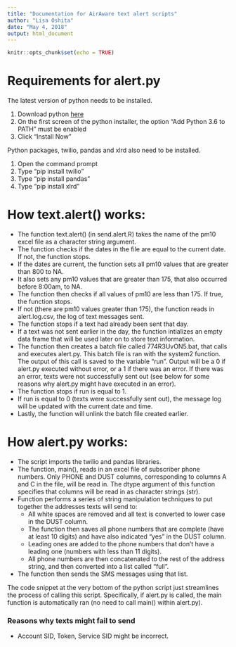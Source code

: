 ```yaml
---
title: "Documentation for AirAware text alert scripts"
author: "Lisa Oshita"
date: "May 4, 2018"
output: html_document
---
```


```r
knitr::opts_chunk$set(echo = TRUE)
```

# Requirements for alert.py

The latest version of python needs to be installed.

1. Download python [here](https://www.python.org/downloads/)
2. On the first screen of the python installer, the option "Add Python 3.6 to PATH" must be enabled
3. Click "Install Now"

Python packages, twilio, pandas and xlrd also need to be installed.

1. Open the command prompt
2. Type "pip install twilio"
3. Type "pip install pandas"
4. Type "pip install xlrd"


# How text.alert() works:

* The function text.alert() (in send.alert.R) takes the name of the pm10 excel file as a character string argument.
* The function checks if the dates in the file are equal to the current date. If not, the function stops.
* If the dates are current, the function sets all pm10 values that are greater than 800 to NA.
* It also sets any pm10 values that are greater than 175, that also occurred before 8:00am, to NA.
* The function then checks if all values of pm10 are less than 175. If true, the function stops. 
* If not (there are pm10 values greater than 175), the function reads in alert.log.csv, the log of text messages sent. 
* The function stops if a text had already been sent that day.  
* If a text was not sent earlier in the day, the function intializes an empty data frame that will be used later on to store text information. 
* The function then creates a batch file called 774R3UvON5.bat, that calls and executes alert.py. This batch file is ran with the system2 function. The output of this call is saved to the variable "run". Output will be a 0 if alert.py executed without error, or a 1 if there was an error. If there was an error, texts were not successfully sent out (see below for some reasons why alert.py might have executed in an error).
* The function stops if run is equal to 1. 
* If run is equal to 0 (texts were successfully sent out), the message log will be updated with the current date and time. 
* Lastly, the function will unlink the batch file created earlier. 



# How alert.py works: 

* The script imports the twilio and pandas libraries.
* The function, main(), reads in an excel file of subscriber phone numbers. Only PHONE and DUST columns, corresponding to columns A and C in the file, will be read in. The dtype argument of this function specifies that columns will be read in as character strings (str). 
* Function performs a series of string manipulation techniques to put together the addresses texts will send to:
    + All white spaces are removed and all text is converted to lower case in the DUST column.
    + The function then saves all phone numbers that are complete (have at least 10 digits) and have also indicated "yes" in the DUST column. 
    + Leading ones are added to the phone numbers that don't have a leading one (numbers with less than 11 digits).
    + All phone numbers are then concatenated to the rest of the address string, and then converted into a list called "full".
* The function then sends the SMS messages using that list. 

The code snippet at the very bottom of the python script just streamlines the process of calling this script. Specifically, if alert.py is called, the main function is automatically ran (no need to call main() within alert.py).



### Reasons why texts might fail to send

* Account SID, Token, Service SID might be incorrect.

